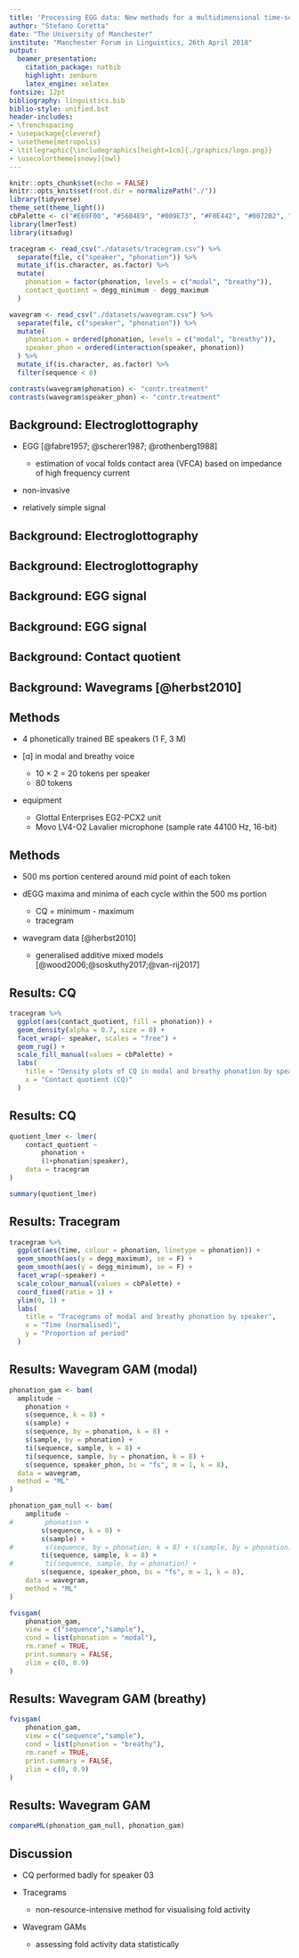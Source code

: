 ```yaml
---
title: 'Processing EGG data: New methods for a multidimensional time-series assessment of vocal fold activity'
author: "Stefano Coretta"
date: "The University of Manchester"
institute: "Manchester Forum in Linguistics, 26th April 2018"
output:
  beamer_presentation:
    citation_package: natbib
    highlight: zenburn
    latex_engine: xelatex
fontsize: 12pt
bibliography: linguistics.bib
biblio-style: unified.bst
header-includes:
- \frenchspacing
- \usepackage{cleveref}
- \usetheme{metropolis}
- \titlegraphic{\includegraphics[height=1cm]{./graphics/logo.png}}
- \usecolortheme[snowy]{owl}
---
```


```r
knitr::opts_chunk$set(echo = FALSE)
knitr::opts_knit$set(root.dir = normalizePath("./"))
library(tidyverse)
theme_set(theme_light())
cbPalette <- c("#E69F00", "#56B4E9", "#009E73", "#F0E442", "#0072B2", "#D55E00", "#CC79A7", "#999999")
library(lmerTest)
library(itsadug)
```

```r
tracegram <- read_csv("./datasets/tracegram.csv") %>%
  separate(file, c("speaker", "phonation")) %>%
  mutate_if(is.character, as.factor) %>%
  mutate(
    phonation = factor(phonation, levels = c("modal", "breathy")),
    contact_quotient = degg_minimum - degg_maximum
  )

wavegram <- read_csv("./datasets/wavegram.csv") %>%
  separate(file, c("speaker", "phonation")) %>%
  mutate(
    phonation = ordered(phonation, levels = c("modal", "breathy")),
    speaker_phon = ordered(interaction(speaker, phonation))
  ) %>%
  mutate_if(is.character, as.factor) %>%
  filter(sequence < 8)

contrasts(wavegram$phonation) <- "contr.treatment"
contrasts(wavegram$speaker_phon) <- "contr.treatment"
```

## Background: Electroglottography

* EGG [@fabre1957; @scherer1987; @rothenberg1988]

    * estimation of vocal folds contact area (VFCA) based on impedance of high frequency current

* non-invasive

* relatively simple signal

## Background: Electroglottography

\begin{figure}
  \centering
  \includegraphics{./graphics/egg.jpg}
\end{figure}

## Background: Electroglottography

\begin{figure}
  \centering
  \includegraphics{./graphics/egg-setup.pdf}
\end{figure}

## Background: EGG signal

\begin{figure}
  \centering
  \includegraphics{./graphics/egg-signal.pdf}
\end{figure}

## Background: EGG signal

\begin{figure}
  \centering
  \includegraphics{./graphics/egg-phases.pdf}
\end{figure}

## Background: Contact quotient

\begin{figure}
  \centering
  \includegraphics{./graphics/egg-cq.pdf}
\end{figure}

## Background: Wavegrams [@herbst2010]

\begin{figure}
  \centering
  \includegraphics{./graphics/wavegram.jpeg}
\end{figure}

## Methods

* 4 phonetically trained BE speakers (1 F, 3 M)

* [ɑ] in modal and breathy voice
    * 10 × 2 = 20 tokens per speaker
    * 80 tokens

* equipment
    * Glottal Enterprises EG2-PCX2 unit
    * Movo LV4-O2 Lavalier microphone (sample rate 44100 Hz, 16-bit)

## Methods

* 500 ms portion centered around mid point of each token

* dEGG maxima and minima of each cycle within the 500 ms portion

    * CQ = minimum - maximum
    * tracegram

* wavegram data [@herbst2010]

    * generalised additive mixed models [@wood2006;@soskuthy2017;@van-rij2017]

## Results: CQ

\centering

```r
tracegram %>%
  ggplot(aes(contact_quotient, fill = phonation)) +
  geom_density(alpha = 0.7, size = 0) +
  facet_wrap(~ speaker, scales = "free") +
  geom_rug() +
  scale_fill_manual(values = cbPalette) +
  labs(
    title = "Density plots of CQ in modal and breathy phonation by speaker",
    x = "Contact quotient (CQ)"
  )
```

## Results: CQ

\tiny

```r
quotient_lmer <- lmer(
    contact_quotient ~
        phonation +
        (1+phonation|speaker),
    data = tracegram
)

summary(quotient_lmer)
```

## Results: Tracegram

\centering

```r
tracegram %>%
  ggplot(aes(time, colour = phonation, linetype = phonation)) +
  geom_smooth(aes(y = degg_maximum), se = F) +
  geom_smooth(aes(y = degg_minimum), se = F) +
  facet_wrap(~speaker) +
  scale_colour_manual(values = cbPalette) +
  coord_fixed(ratio = 1) +
  ylim(0, 1) +
  labs(
    title = "Tracegrams of modal and breathy phonation by speaker",
    x = "Time (normalised)",
    y = "Proportion of period"
  )
```

## Results: Wavegram GAM (modal)

```r
phonation_gam <- bam(
  amplitude ~
    phonation +
    s(sequence, k = 8) +
    s(sample) +
    s(sequence, by = phonation, k = 8) +
    s(sample, by = phonation) +
    ti(sequence, sample, k = 8) +
    ti(sequence, sample, by = phonation, k = 8) +
    s(sequence, speaker_phon, bs = "fs", m = 1, k = 8),
  data = wavegram,
  method = "ML"
)

phonation_gam_null <- bam(
    amplitude ~
#        phonation +
        s(sequence, k = 8) +
        s(sample) +
#        s(sequence, by = phonation, k = 8) + s(sample, by = phonation) +
        ti(sequence, sample, k = 8) +
#        ti(sequence, sample, by = phonation) +
        s(sequence, speaker_phon, bs = "fs", m = 1, k = 8),
    data = wavegram,
    method = "ML"
)
```

\centering

```r
fvisgam(
    phonation_gam,
    view = c("sequence","sample"),
    cond = list(phonation = "modal"),
    rm.ranef = TRUE,
    print.summary = FALSE,
    zlim = c(0, 0.9)
)
```

## Results: Wavegram GAM (breathy)

\centering

```r
fvisgam(
    phonation_gam,
    view = c("sequence","sample"),
    cond = list(phonation = "breathy"),
    rm.ranef = TRUE,
    print.summary = FALSE,
    zlim = c(0, 0.9)
)
```

## Results: Wavegram GAM

\tiny

```r
compareML(phonation_gam_null, phonation_gam)
```

## Discussion

* CQ performed badly for speaker 03

* Tracegrams
    * non-resource-intensive method for visualising fold activity

* Wavegram GAMs
    * assessing fold activity data statistically

